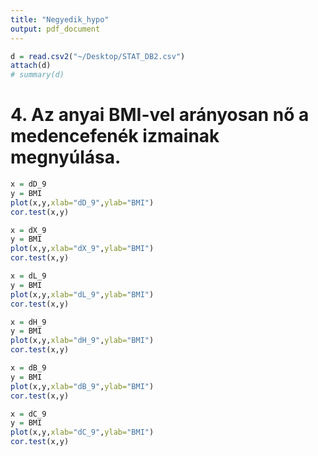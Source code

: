```yaml
---
title: "Negyedik_hypo"
output: pdf_document
---
```


```r
d = read.csv2("~/Desktop/STAT_DB2.csv")
attach(d)
# summary(d)
```

# 4. Az anyai BMI-vel arányosan nő a medencefenék izmainak megnyúlása.

```r
x = dD_9
y = BMI
plot(x,y,xlab="dD_9",ylab="BMI")
cor.test(x,y)
```


```r
x = dX_9
y = BMI
plot(x,y,xlab="dX_9",ylab="BMI")
cor.test(x,y)
```


```r
x = dL_9
y = BMI
plot(x,y,xlab="dL_9",ylab="BMI")
cor.test(x,y)
```

```r
x = dH_9
y = BMI
plot(x,y,xlab="dH_9",ylab="BMI")
cor.test(x,y)
```

```r
x = dB_9
y = BMI
plot(x,y,xlab="dB_9",ylab="BMI")
cor.test(x,y)
```

```r
x = dC_9
y = BMI
plot(x,y,xlab="dC_9",ylab="BMI")
cor.test(x,y)
```

